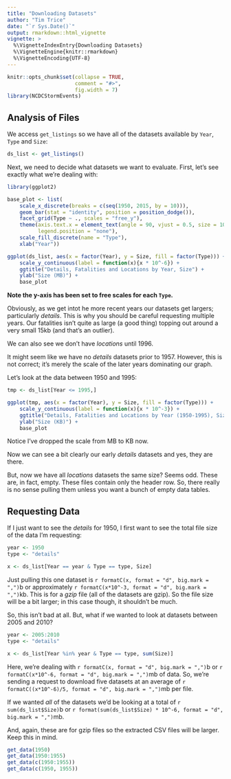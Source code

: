 ```yaml
---
title: "Downloading Datasets"
author: "Tim Trice"
date: "`r Sys.Date()`"
output: rmarkdown::html_vignette
vignette: >
  %\VignetteIndexEntry{Downloading Datasets}
  %\VignetteEngine{knitr::rmarkdown}
  %\VignetteEncoding{UTF-8}
---
```


```r
knitr::opts_chunk$set(collapse = TRUE, 
                      comment = "#>", 
                      fig.width = 7)
library(NCDCStormEvents)
```

## Analysis of Files

We access `get_listings` so we have all of the datasets available by `Year`, `Type` and `Size`:

```r
ds_list <- get_listings()
```

Next, we need to decide what datasets we want to evaluate. First, let's see exactly what we're dealing with:

```r
library(ggplot2)

base_plot <- list( 
    scale_x_discrete(breaks = c(seq(1950, 2015, by = 10))), 
    geom_bar(stat = "identity", position = position_dodge()), 
    facet_grid(Type ~ ., scales = "free_y"), 
    theme(axis.text.x = element_text(angle = 90, vjust = 0.5, size = 10), 
          legend.position = "none"), 
    scale_fill_discrete(name = "Type"), 
    xlab("Year"))

ggplot(ds_list, aes(x = factor(Year), y = Size, fill = factor(Type))) + 
    scale_y_continuous(label = function(x){x * 10^-6}) + 
    ggtitle("Details, Fatalities and Locations by Year, Size") + 
    ylab("Size (MB)") + 
    base_plot
```

**Note the y-axis has been set to free scales for each `Type`.**

Obviously, as we get intot he more recent years our datasets get largers; particularly *details*. This is why you should be careful requesting multiple years. Our fatalities isn't quite as large (a good thing) topping out around a very small 15kb (and that's an outlier). 

We can also see we don't have *locations* until 1996. 

It might seem like we have no *details* datasets prior to 1957. However, this is not correct; it's merely the scale of the later years dominating our graph. 

Let's look at the data between 1950 and 1995:

```r
tmp <- ds_list[Year <= 1995,]

ggplot(tmp, aes(x = factor(Year), y = Size, fill = factor(Type))) + 
    scale_y_continuous(label = function(x){x * 10^-3}) + 
    ggtitle("Details, Fatalities and Locations by Year (1950-1995), Size") + 
    ylab("Size (KB)") + 
    base_plot
```

Notice I've dropped the scale from MB to KB now.

Now we can see a bit clearly our early *details* datasets and yes, they are there. 

But, now we have all *locations* datasets the same size? Seems odd. These are, in fact, empty. These files contain only the header row. So, there really is no sense pulling them unless you want a bunch of empty data tables. 

## Requesting Data

If I just want to see the *details* for 1950, I first want to see the total file size of the data I'm requesting:

```r
year <- 1950
type <- "details"

x <- ds_list[Year == year & Type == type, Size]
```

Just pulling this one dataset is `r formatC(x, format = "d", big.mark = ",")`b or approximately `r formatC(x*10^-3, format = "d", big.mark = ",")`kb. This is for a *gzip* file (all of the datasets are gzip). So the file size will be a bit larger; in this case though, it shouldn't be much.

So, this isn't bad at all. But, what if we wanted to look at datasets between 2005 and 2010?

```r
year <- 2005:2010
type <- "details"

x <- ds_list[Year %in% year & Type == type, sum(Size)]
```

Here, we're dealing with `r formatC(x, format = "d", big.mark = ",")`b or `r formatC(x*10^-6, format = "d", big.mark = ",")`mb of data. So, we're sending a request to download five datasets at an average of `r formatC((x*10^-6)/5, format = "d", big.mark = ",")`mb per file. 

If we wanted *all* of the datasets we'd be looking at a total of `r sum(ds_list$Size)`b or `r format(sum(ds_list$Size) * 10^-6, format = "d", big.mark = ",")`mb. 

And, again, these are for gzip files so the extracted CSV files will be larger. Keep this in mind.

```r
get_data(1950)
get_data(1950:1955)
get_data(c(1950:1955))
get_data(c(1950, 1955))
```

